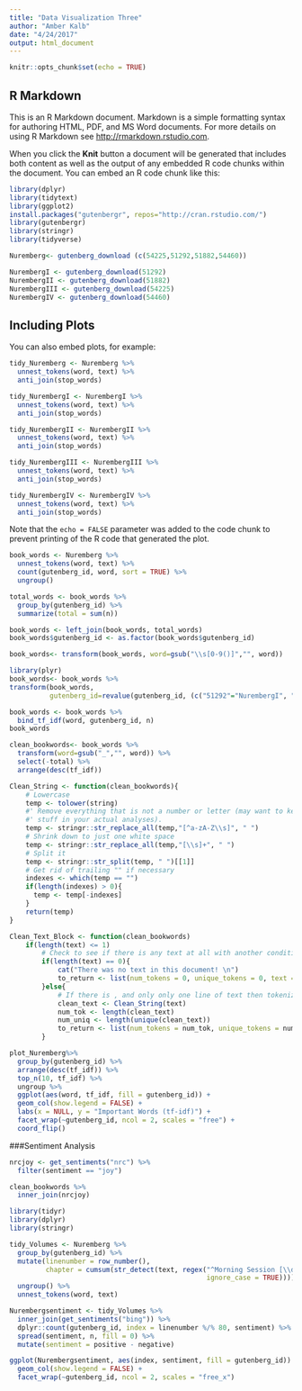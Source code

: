 ```yaml
---
title: "Data Visualization Three"
author: "Amber Kalb"
date: "4/24/2017"
output: html_document
---
```


```r
knitr::opts_chunk$set(echo = TRUE)
```

## R Markdown

This is an R Markdown document. Markdown is a simple formatting syntax for authoring HTML, PDF, and MS Word documents. For more details on using R Markdown see <http://rmarkdown.rstudio.com>.

When you click the **Knit** button a document will be generated that includes both content as well as the output of any embedded R code chunks within the document. You can embed an R code chunk like this:

```r
library(dplyr)
library(tidytext)
library(ggplot2)
install.packages("gutenbergr", repos="http://cran.rstudio.com/")
library(gutenbergr)
library(stringr)
library(tidyverse)

Nuremberg<- gutenberg_download (c(54225,51292,51882,54460))

NurembergI <- gutenberg_download(51292)
NurembergII <- gutenberg_download(51882)
NurembergIII <- gutenberg_download(54225)
NurembergIV <- gutenberg_download(54460)
```

## Including Plots

You can also embed plots, for example:

```r
tidy_Nuremberg <- Nuremberg %>%
  unnest_tokens(word, text) %>%
  anti_join(stop_words)

tidy_NurembergI <- NurembergI %>%
  unnest_tokens(word, text) %>%
  anti_join(stop_words)

tidy_NurembergII <- NurembergII %>%
  unnest_tokens(word, text) %>%
  anti_join(stop_words)

tidy_NurembergIII <- NurembergIII %>%
  unnest_tokens(word, text) %>%
  anti_join(stop_words)

tidy_NurembergIV <- NurembergIV %>%
  unnest_tokens(word, text) %>%
  anti_join(stop_words)
```

Note that the `echo = FALSE` parameter was added to the code chunk to prevent printing of the R code that generated the plot.

```r
book_words <- Nuremberg %>%
  unnest_tokens(word, text) %>%
  count(gutenberg_id, word, sort = TRUE) %>%
  ungroup()

total_words <- book_words %>% 
  group_by(gutenberg_id) %>% 
  summarize(total = sum(n))

book_words <- left_join(book_words, total_words)
book_words$gutenberg_id <- as.factor(book_words$gutenberg_id)

book_words<- transform(book_words, word=gsub("\\s[0-9()]","", word))

```



```r

library(plyr)
book_words<- book_words %>% 
transform(book_words,
          gutenberg_id=revalue(gutenberg_id, (c("51292"="NurembergI", "51882"="NurembergII", "54225"="NurembergIII", "54460"="NurembergIV"))))

book_words <- book_words %>%
  bind_tf_idf(word, gutenberg_id, n)
book_words
```



```r
clean_bookwords<- book_words %>%
  transform(word=gsub("_","", word)) %>% 
  select(-total) %>%
  arrange(desc(tf_idf))

Clean_String <- function(clean_bookwords){
    # Lowercase
    temp <- tolower(string)
    #' Remove everything that is not a number or letter (may want to keep more 
    #' stuff in your actual analyses). 
    temp <- stringr::str_replace_all(temp,"[^a-zA-Z\\s]", " ")
    # Shrink down to just one white space
    temp <- stringr::str_replace_all(temp,"[\\s]+", " ")
    # Split it
    temp <- stringr::str_split(temp, " ")[[1]]
    # Get rid of trailing "" if necessary
    indexes <- which(temp == "")
    if(length(indexes) > 0){
      temp <- temp[-indexes]
    } 
    return(temp)
}

Clean_Text_Block <- function(clean_bookwords)
    if(length(text) <= 1)
        # Check to see if there is any text at all with another conditional
        if(length(text) == 0){
            cat("There was no text in this document! \n")
            to_return <- list(num_tokens = 0, unique_tokens = 0, text = "")
        }else{
            # If there is , and only only one line of text then tokenize it
            clean_text <- Clean_String(text)
            num_tok <- length(clean_text)
            num_uniq <- length(unique(clean_text))
            to_return <- list(num_tokens = num_tok, unique_tokens = num_uniq, text = clean_text)
        }
```


```r
plot_Nuremberg%>% 
  group_by(gutenberg_id) %>% 
  arrange(desc(tf_idf)) %>% 
  top_n(10, tf_idf) %>% 
  ungroup %>%
  ggplot(aes(word, tf_idf, fill = gutenberg_id)) +
  geom_col(show.legend = FALSE) +
  labs(x = NULL, y = "Important Words (tf-idf)") +
  facet_wrap(~gutenberg_id, ncol = 2, scales = "free") +
  coord_flip()
```


###Sentiment Analysis

```r
nrcjoy <- get_sentiments("nrc") %>% 
  filter(sentiment == "joy")

clean_bookwords %>%
  inner_join(nrcjoy)
```

```r
library(tidyr)
library(dplyr)
library(stringr)

tidy_Volumes <- Nuremberg %>%
  group_by(gutenberg_id) %>%
  mutate(linenumber = row_number(),
         chapter = cumsum(str_detect(text, regex("^Morning Session [\\divxlc]", 
                                                 ignore_case = TRUE)))) %>%
  ungroup() %>%
  unnest_tokens(word, text)

Nurembergsentiment <- tidy_Volumes %>%
  inner_join(get_sentiments("bing")) %>%
  dplyr::count(gutenberg_id, index = linenumber %/% 80, sentiment) %>%
  spread(sentiment, n, fill = 0) %>%
  mutate(sentiment = positive - negative) 
```


```r
ggplot(Nurembergsentiment, aes(index, sentiment, fill = gutenberg_id)) +
  geom_col(show.legend = FALSE) +
  facet_wrap(~gutenberg_id, ncol = 2, scales = "free_x")

```









